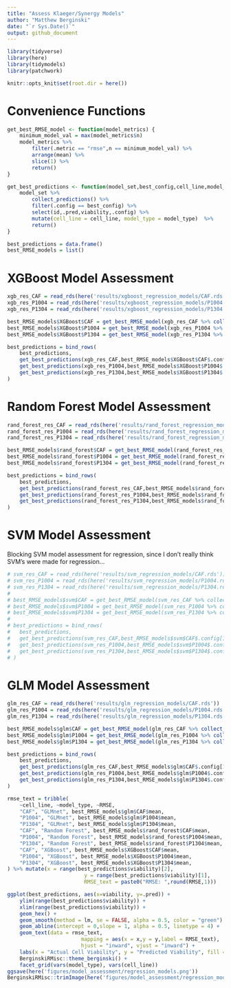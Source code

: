 ```yaml
---
title: "Assess Klaeger/Synergy Models"
author: "Matthew Berginski"
date: "`r Sys.Date()`"
output: github_document
---
```


```r
library(tidyverse)
library(here)
library(tidymodels)
library(patchwork)

knitr::opts_knit$set(root.dir = here())
```

# Convenience Functions

```r
get_best_RMSE_model <- function(model_metrics) {
	minimum_model_val = max(model_metrics$n)
	model_metrics %>%
		filter(.metric == "rmse",n == minimum_model_val) %>% 
		arrange(mean) %>%
		slice(1) %>%
		return()
}

get_best_predictions <- function(model_set,best_config,cell_line,model_type) {
	model_set %>% 
		collect_predictions() %>% 
		filter(.config == best_config) %>%
		select(id,.pred,viability,.config) %>%
		mutate(cell_line = cell_line, model_type = model_type)	%>%
		return()
}

best_predictions = data.frame()
best_RMSE_models = list()
```

# XGBoost Model Assessment

```r
xgb_res_CAF = read_rds(here('results/xgboost_regression_models/CAF.rds'))
xgb_res_P1004 = read_rds(here('results/xgboost_regression_models/P1004.rds'))
xgb_res_P1304 = read_rds(here('results/xgboost_regression_models/P1304.rds'))

best_RMSE_models$XGBoost$CAF = get_best_RMSE_model(xgb_res_CAF %>% collect_metrics())
best_RMSE_models$XGBoost$P1004 = get_best_RMSE_model(xgb_res_P1004 %>% collect_metrics())
best_RMSE_models$XGBoost$P1304 = get_best_RMSE_model(xgb_res_P1304 %>% collect_metrics())

best_predictions = bind_rows(
	best_predictions,
	get_best_predictions(xgb_res_CAF,best_RMSE_models$XGBoost$CAF$.config[1],"CAF","XGBoost"),
	get_best_predictions(xgb_res_P1004,best_RMSE_models$XGBoost$P1004$.config[1],"P1004","XGBoost"),
	get_best_predictions(xgb_res_P1304,best_RMSE_models$XGBoost$P1304$.config[1],"P1304","XGBoost"),
)
```

# Random Forest Model Assessment

```r
rand_forest_res_CAF = read_rds(here('results/rand_forest_regression_models/CAF.rds'))
rand_forest_res_P1004 = read_rds(here('results/rand_forest_regression_models/P1004.rds'))
rand_forest_res_P1304 = read_rds(here('results/rand_forest_regression_models/P1304.rds'))

best_RMSE_models$rand_forest$CAF = get_best_RMSE_model(rand_forest_res_CAF %>% collect_metrics())
best_RMSE_models$rand_forest$P1004 = get_best_RMSE_model(rand_forest_res_P1004 %>% collect_metrics())
best_RMSE_models$rand_forest$P1304 = get_best_RMSE_model(rand_forest_res_P1304 %>% collect_metrics())

best_predictions = bind_rows(
	best_predictions,
	get_best_predictions(rand_forest_res_CAF,best_RMSE_models$rand_forest$CAF$.config[1],"CAF","Random Forest"),
	get_best_predictions(rand_forest_res_P1004,best_RMSE_models$rand_forest$P1004$.config[1],"P1004","Random Forest"),
	get_best_predictions(rand_forest_res_P1304,best_RMSE_models$rand_forest$P1304$.config[1],"P1304","Random Forest"),
)
```

# SVM Model Assessment

Blocking SVM model assessment for regression, since I don't really think SVM's were made for regression...

```r
# svm_res_CAF = read_rds(here('results/svm_regression_models/CAF.rds'))
# svm_res_P1004 = read_rds(here('results/svm_regression_models/P1004.rds'))
# svm_res_P1304 = read_rds(here('results/svm_regression_models/P1304.rds'))
# 
# best_RMSE_models$svm$CAF = get_best_RMSE_model(svm_res_CAF %>% collect_metrics())
# best_RMSE_models$svm$P1004 = get_best_RMSE_model(svm_res_P1004 %>% collect_metrics())
# best_RMSE_models$svm$P1304 = get_best_RMSE_model(svm_res_P1304 %>% collect_metrics())
# 
# best_predictions = bind_rows(
# 	best_predictions,
# 	get_best_predictions(svm_res_CAF,best_RMSE_models$svm$CAF$.config[1],"CAF","SVM"),
# 	get_best_predictions(svm_res_P1004,best_RMSE_models$svm$P1004$.config[1],"P1004","SVM"),
# 	get_best_predictions(svm_res_P1304,best_RMSE_models$svm$P1304$.config[1],"P1304","SVM"),
# )
```

# GLM Model Assessment

```r
glm_res_CAF = read_rds(here('results/glm_regression_models/CAF.rds'))
glm_res_P1004 = read_rds(here('results/glm_regression_models/P1004.rds'))
glm_res_P1304 = read_rds(here('results/glm_regression_models/P1304.rds'))

best_RMSE_models$glm$CAF = get_best_RMSE_model(glm_res_CAF %>% collect_metrics())
best_RMSE_models$glm$P1004 = get_best_RMSE_model(glm_res_P1004 %>% collect_metrics())
best_RMSE_models$glm$P1304 = get_best_RMSE_model(glm_res_P1304 %>% collect_metrics())

best_predictions = bind_rows(
	best_predictions,
	get_best_predictions(glm_res_CAF,best_RMSE_models$glm$CAF$.config[1],"CAF","GLMnet"),
	get_best_predictions(glm_res_P1004,best_RMSE_models$glm$P1004$.config[1],"P1004","GLMnet"),
	get_best_predictions(glm_res_P1304,best_RMSE_models$glm$P1304$.config[1],"P1304","GLMnet"),
)
```

```r
rmse_text = tribble(
	~cell_line, ~model_type, ~RMSE,
	"CAF", "GLMnet", best_RMSE_models$glm$CAF$mean,
	"P1004", "GLMnet", best_RMSE_models$glm$P1004$mean,
	"P1304", "GLMnet", best_RMSE_models$glm$P1304$mean,
	"CAF", "Random Forest", best_RMSE_models$rand_forest$CAF$mean,
	"P1004", "Random Forest", best_RMSE_models$rand_forest$P1004$mean,
	"P1304", "Random Forest", best_RMSE_models$rand_forest$P1304$mean,
	"CAF", "XGBoost", best_RMSE_models$XGBoost$CAF$mean,
	"P1004", "XGBoost", best_RMSE_models$XGBoost$P1004$mean,
	"P1304", "XGBoost", best_RMSE_models$XGBoost$P1304$mean,
) %>% mutate(x = range(best_predictions$viability)[2],
						 y = range(best_predictions$viability)[1],
						 RMSE_text = paste0("RMSE: ",round(RMSE,1))) 

ggplot(best_predictions, aes(x=viability, y=.pred)) + 
	ylim(range(best_predictions$viability)) + 
	xlim(range(best_predictions$viability)) + 
	geom_hex() + 
	geom_smooth(method = lm, se = FALSE, alpha = 0.5, color = "green") +
	geom_abline(intercept = 0,slope = 1, alpha = 0.5, linetype = 4) + 
	geom_text(data = rmse_text, 
						mapping = aes(x = x,y = y,label = RMSE_text),  
						hjust = "inward", vjust = "inward") +
	labs(x = "Actual Cell Viability", y = "Predicted Viability", fill = "Density of\nPoints") +
	BerginskiRMisc::theme_berginski() +
	facet_grid(vars(model_type), vars(cell_line))
ggsave(here('figures/model_assessment/regression_models.png'))
BerginskiRMisc::trimImage(here('figures/model_assessment/regression_models.png'))
```

